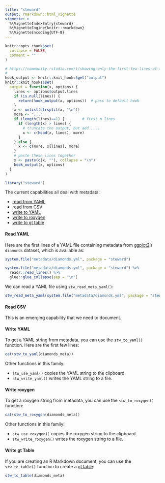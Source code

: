 ```yaml
---
title: "steward"
output: rmarkdown::html_vignette
vignette: >
  %\VignetteIndexEntry{steward}
  %\VignetteEngine{knitr::rmarkdown}
  %\VignetteEncoding{UTF-8}
---
```


```r
knitr::opts_chunk$set(
  collapse = FALSE,
  comment = ""
)

# https://community.rstudio.com/t/showing-only-the-first-few-lines-of-the-results-of-a-code-chunk/6963/2
#
hook_output <- knitr::knit_hooks$get("output")
knitr::knit_hooks$set(
  output = function(x, options) {
    lines <- options$output.lines
    if (is.null(lines)) {
      return(hook_output(x, options))  # pass to default hook
    }
    x <- unlist(strsplit(x, "\n"))
    more <- "..."
    if (length(lines)==1) {        # first n lines
      if (length(x) > lines) {
        # truncate the output, but add ....
        x <- c(head(x, lines), more)
      }
    } else {
      x <- c(more, x[lines], more)
    }
    # paste these lines together
    x <- paste(c(x, ""), collapse = "\n")
    hook_output(x, options)
  }
)
```

```r
library("steward")
```

The current capabilities all deal with metadata:

- [read from YAML](#read-yaml) 
- [read from CSV](#read-csv) 
- [write to YAML](#write-yaml)
- [write to roxygen](#write-roxygen) 
- [write to gt table](#write-gt-table) 

#### Read YAML

Here are the first lines of a YAML file containing metadata from [ggplot2](http://ggplot2.tidyverse.org)'s `diamonds` dataset, which is available as:

```r
system.file("metadata/diamonds.yml", package = "steward")
```

```r
system.file("metadata/diamonds.yml", package = "steward") %>%
  readr::read_lines() %>%
  glue::glue_collapse(sep = "\n")
```

We can read a YAML file using `stw_read_meta_yaml()`:

```r
stw_read_meta_yaml(system.file("metadata/diamonds.yml", package = "steward"))
```

#### Read CSV

This is an emerging capability that we need to document.

#### Write YAML

To get a YAML string from metadata, you can use the `stw_to_yaml()` function. Here are the first few lines:

```r
cat(stw_to_yaml(diamonds_meta))
```

Other functions in this family:

- `stw_use_yaml()` copies the YAML string to the clipboard.
- `stw_write_yaml()` writes the YAML string to a file.

#### Write roxygen

To get a roxygen string from metadata, you can use the `stw_to_roxygen()` function:


```r
cat(stw_to_roxygen(diamonds_meta))
```

Other functions in this family:

- `stw_use_roxygen()` copies the roxygen string to the clipboard.
- `stw_write_roxygen()` writes the roxygen string to a file.

#### Write gt Table

If you are creating an R Markdown document, you can use the `stw_to_table()` function to create a [gt table](https://gt.rstudio.com):

```r
stw_to_table(diamonds_meta)
```

